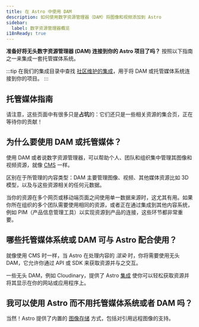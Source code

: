 ```yaml
---
title: 在 Astro 中使用 DAM
description: 如何使用数字资源管理器（DAM）将图像和视频添加到 Astro
sidebar:
  label: 数字资源管理器概览
i18nReady: true
---
```


**准备好将无头数字资源管理器 (DAM) 连接到你的 Astro 项目了吗？** 按照以下指南之一来集成一套托管媒体系统。

:::tip
在我们的集成目录中查找 [社区维护的集成](https://astro.build/integrations/)，用于将 DAM 或托管媒体系统连接到你的项目。
:::

## 托管媒体指南

请注意，这些页面中有很多只是**占坑**的：它们还只是一些相关资源的集合页，正在等待你的贡献！

<MediaGuidesNav />

## 为什么要使用 DAM 或托管媒体？

使用 DAM 或者说数字资源管理器，可以帮助个人、团队和组织集中管理其图像和视频资源，就像 [CMS](/zh-cn/guides/cms/) 一样。

区别在于所管理的内容类型：DAM 主要管理图像、视频、其他媒体资源比如 3D 模型，以及与这些资源相关的任何元数据。

当你的资源在多个网页或移动端页面之间使用单一数据来源时，这尤其有用。如果你所在组织的多个团队需要使用相同的资源，或者正在通过集成到其他内容系统，例如 PIM（产品信息管理工具）以实现资源到产品的连接，这些环节都非常重要。

## 哪些托管媒体系统或 DAM 可与 Astro 配合使用？

就像使用 CMS 时一样，当 Astro 在处理内容的 _渲染_ 时，你将需要使用无头 DAM，它允许你通过 API 或 SDK 来获取资源并与之交互。

一些无头 DAM，例如 Cloudinary，提供了 Astro [集成](/zh-cn/guides/integrations-guide/) 使你可以轻松获取资源并将其显示在你的网站或应用程序上。

## 我可以使用 Astro 而不用托管媒体系统或者 DAM 吗？

当然！Astro 提供了内置的 [图像存储](/zh-cn/guides/images/#在哪里存储图像) 方式，包括对引用远程图像的支持。
